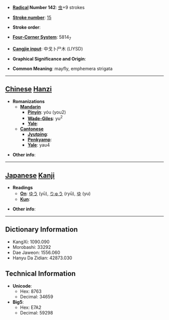 * '''[[Wiktionary:Chinese radical index| Radical]] Number 142''': [[Wiktionary:Chinese radical index 虫|虫]]+9 strokes

* '''[[Wiktionary:Chinese total strokes index|Stroke number]]''': [[Wiktionary:Chinese total strokes index 15|15]]

* '''Stroke order''': 

* '''[[Wiktionary:Chinese four corner index|Four-Corner System]]''': 5814<sub>7</sub>

* '''[[Wiktionary:Chinese Cangjie index|Cangjie input]]''': 中戈卜尸木 (LIYSD)

* '''Graphical Significance and Origin''': 

* '''Common Meaning''': mayfly, emphemera strigata

----

== [[Chinese]] [[Hanzi]] ==

* '''Romanizations'''
** '''[[Mandarin]]'''
*** '''[[Pinyin]]''': yóu (you2)
*** '''[[Wade-Giles]]''': yu<sup>2</sup>
*** '''[[Yale]]''': 
** '''[[Cantonese]]'''
*** '''[[Jyutping]]''':
*** '''[[Penkyamp]]''': 
*** '''[[Yale]]''': yau4

* '''Other info''': 

----

== [[Japanese]] [[Kanji]] ==

* '''Readings'''
** '''[[On]]''': [[ゆう]] (yū), [[りゅう]] (ryū), [[ゆ]] (yu)
** '''[[Kun]]''': 

* '''Other info''':  

----

== Dictionary Information ==

* KangXi: 1090.090
* Morobashi: 33292
* Dae Jaweon: 1556.060
* Hanyu Da Zidian: 42873.030

== Technical Information ==

* '''Unicode''':
** Hex: 8763
** Decimal: 34659
* '''Big5''':
** Hex: E7A2
** Decimal: 59298